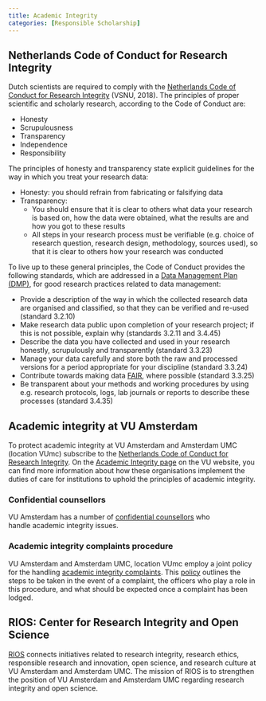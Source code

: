 ```yaml
---
title: Academic Integrity
categories: [Responsible Scholarship]
---
```


## Netherlands Code of Conduct for Research Integrity

Dutch scientists are required to comply with the [Netherlands Code of Conduct for Research Integrity](https://www.universiteitenvannederland.nl/en/research-integrity) (VSNU, 2018). The principles of proper scientific and scholarly research, according to the Code of Conduct are:

* Honesty
* Scrupulousness
* Transparency
* Independence
* Responsibility

The principles of honesty and transparency state explicit guidelines for the way in which you treat your research data:

* Honesty: you should refrain from fabricating or falsifying data
* Transparency:
  * You should ensure that it is clear to others what data your research is based on, how the data were obtained, what the results are and how you got to these results
  * All steps in your research process must be verifiable (e.g. choice of research question, research design, methodology, sources used), so that it is clear to others how your research was conducted

To live up to these general principles, the Code of Conduct provides the following standards, which are addressed in a [Data Management Plan (DMP)](../topics/data-management-plan.qmd), for good research practices related to data management:

* Provide a description of the way in which the collected research data are organised and classified, so that they can be verified and re-used (standard 3.2.10)
* Make research data public upon completion of your research project; if this is not possible, explain why (standards 3.2.11 and 3.4.45)
* Describe the data you have collected and used in your research honestly, scrupulously and transparently (standard 3.3.23)
* Manage your data carefully and store both the raw and processed versions for a period appropriate for your discipline (standard 3.3.24)
* Contribute towards making data [FAIR](../topics/fair-principles.qmd), where possible (standard 3.3.25)
* Be transparent about your methods and working procedures by using e.g. research protocols, logs, lab journals or reports to describe these processes (standard 3.4.35)

## Academic integrity at VU Amsterdam

To protect academic integrity at VU Amsterdam and Amsterdam UMC (location VUmc) subscribe to the [Netherlands Code of Conduct for Research Integrity](https://www.universiteitenvannederland.nl/en/research-integrity). On the [Academic Integrity page](https://vu.nl/en/about-vu/more-about/academic-integrity) on the VU website, you can find more information about how these organisations implement the duties of care for institutions to uphold the principles of academic integrity.

### Confidential counsellors

VU Amsterdam has a number of [confidential counsellors](https://vu.nl/en/about-vu/more-about/academic-integrity) who handle academic integrity issues.

### Academic integrity complaints procedure

VU Amsterdam and Amsterdam UMC, location VUmc employ a joint policy for the handling [academic integrity complaints](https://vu.nl/en/about-vu/more-about/academic-integrity). This [policy](https://assets-us-01.kc-usercontent.com/d8b6f1f5-816c-005b-1dc1-e363dd7ce9a5/facfccb1-2b51-4f42-b32c-8bebfb29b89f/Academic%20Integrity%20Complaints%20Procedure%20Vrije%20Universiteit%20Amsterdam%20April%202022.pdf) outlines the steps to be taken in the event of a complaint, the officers who play a role in this procedure, and what should be expected once a complaint has been lodged.

## RIOS: Center for Research Integrity and Open Science

[RIOS](https://rios-vu.nl/) connects initiatives related to research integrity, research ethics, responsible research and innovation, open science, and research culture at VU Amsterdam and Amsterdam UMC. The mission of RIOS is to strengthen the position of VU Amsterdam and Amsterdam UMC regarding research integrity and open science.
